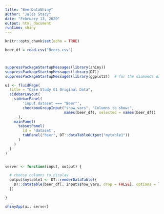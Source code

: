 ```yaml
---
title: "BeerDataShiny"
author: "Jules Stacy"
date: "February 13, 2020"
output: html_document
runtime: shiny
---
```


```r
knitr::opts_chunk$set(echo = TRUE)
```


```r

beer_df = read.csv("Beers.csv")



suppressPackageStartupMessages(library(shiny))
suppressPackageStartupMessages(library(DT))
suppressPackageStartupMessages(library(ggplot2))  # for the diamonds dataset

ui <- fluidPage(
  title = "Case Study 01 Original Data",
  sidebarLayout(
    sidebarPanel(
        'input.dataset === "Beer"',
        checkboxGroupInput("show_vars", "Columns to show:",
                           names(beer_df), selected = names(beer_df))
      ),
    mainPanel(
      tabsetPanel(
        id = 'dataset',
        tabPanel("beer", DT::dataTableOutput("mytable1"))
      )
    )
  )
)


server <- function(input, output) {

  # choose columns to display
  output$mytable1 <- DT::renderDataTable({
    DT::datatable(beer_df[, input$show_vars, drop = FALSE], options = list(orderClasses = TRUE))
  })

}

shinyApp(ui, server)


```